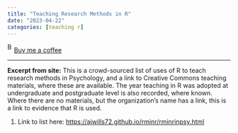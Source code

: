 ```yaml
---
title: "Teaching Research Methods in R"
date: "2023-04-22"
categories: [teaching r]
---
```


<link href="https://fonts.googleapis.com/css?family=Cookie" rel="stylesheet"><a class="bmc-button" target="_blank" href="https://www.buymeacoffee.com/JoscelinRocha">![Buy me a coffee](https://cdn.buymeacoffee.com/buttons/bmc-new-btn-logo.svg){alt="Buy me a coffee" width="15" height="21"}Buy me a coffee</a>

------------------------------------------------------------------------

**Excerpt from site:** This is a crowd-sourced list of uses of R to teach research methods in Psychology, and a link to Creative Commons teaching materials, where these are available. The year teaching in R was adopted at undergraduate and postgraduate level is also recorded, where known. Where there are no materials, but the organization's name has a link, this is a link to evidence that R is used.

1.  Link to list here: <https://ajwills72.github.io/rminr/rminrinpsy.html>
